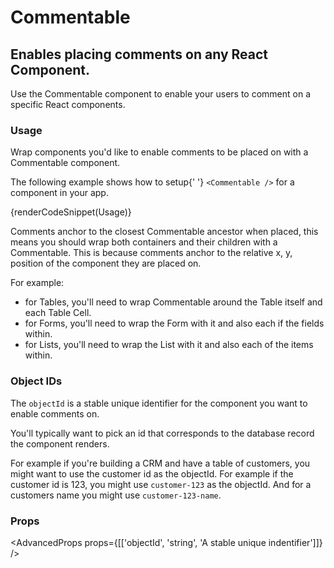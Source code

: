 
# Commentable

## Enables placing comments on any React Component.

Use the Commentable component to enable your users to comment on a specific React components.

### Usage

Wrap components you'd like to enable comments to be placed on with a Commentable component.

The following example shows how to setup{' '} `<Commentable />` for a component in your app.

{renderCodeSnippet(Usage)}

Comments anchor to the closest Commentable ancestor when placed, this means you should wrap both containers and their children with a Commentable. This is because comments anchor to the relative x, y, position of the component they are placed on.

For example:

- for Tables, you'll need to wrap Commentable around the Table itself and each Table Cell.
- for Forms, you'll need to wrap the Form with it and also each if the fields within.
- for Lists, you'll need to wrap the List with it and also each of the items within.

### Object IDs

The `objectId` is a stable unique identifier for the component you want to enable comments on.

You'll typically want to pick an id that corresponds to the database record the component renders.

For example if you're building a CRM and have a table of customers, you might want to use the customer id as the objectId. For example if the customer id is 123, you might use `customer-123` as the objectId. And for a customers name you might use `customer-123-name`.

### Props

<AdvancedProps props={[['objectId', 'string', 'A stable unique indentifier']]} />
